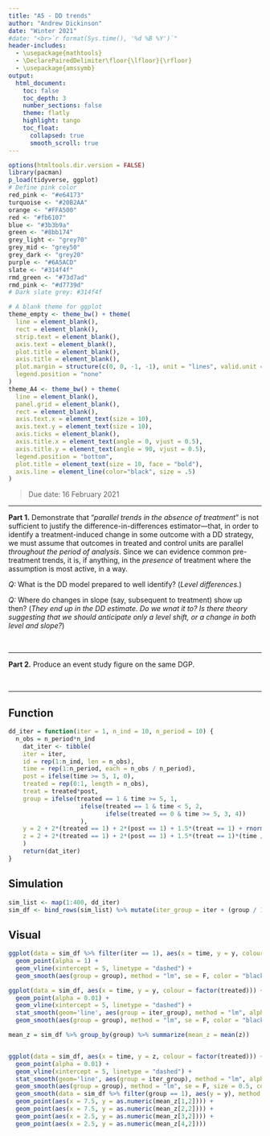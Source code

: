 ```yaml
---
title: "A5 - DD trends"
author: "Andrew Dickinson"
date: "Winter 2021"
#date: "<br>`r format(Sys.time(), '%d %B %Y')`"
header-includes:
  - \usepackage{mathtools}
  - \DeclarePairedDelimiter\floor{\lfloor}{\rfloor}
  - \usepackage{amssymb}
output: 
  html_document:
    toc: false
    toc_depth: 3  
    number_sections: false
    theme: flatly
    highlight: tango  
    toc_float:
      collapsed: true
      smooth_scroll: true 
---
```


```r
options(htmltools.dir.version = FALSE)
library(pacman)
p_load(tidyverse, ggplot)
# Define pink color
red_pink <- "#e64173"
turquoise <- "#20B2AA"
orange <- "#FFA500"
red <- "#fb6107"
blue <- "#3b3b9a"
green <- "#8bb174"
grey_light <- "grey70"
grey_mid <- "grey50"
grey_dark <- "grey20"
purple <- "#6A5ACD"
slate <- "#314f4f"
rmd_green <- "#73d7ad"
rmd_pink <- "#d7739d"
# Dark slate grey: #314f4f

# A blank theme for ggplot
theme_empty <- theme_bw() + theme(
  line = element_blank(),
  rect = element_blank(),
  strip.text = element_blank(),
  axis.text = element_blank(),
  plot.title = element_blank(),
  axis.title = element_blank(),
  plot.margin = structure(c(0, 0, -1, -1), unit = "lines", valid.unit = 3L, class = "unit"),
  legend.position = "none"
)
theme_A4 <- theme_bw() + theme(
  line = element_blank(),
  panel.grid = element_blank(),
  rect = element_blank(),
  axis.text.x = element_text(size = 10),
  axis.text.y = element_text(size = 10),
  axis.ticks = element_blank(),
  axis.title.x = element_text(angle = 0, vjust = 0.5),
  axis.title.y = element_text(angle = 90, vjust = 0.5),
  legend.position = "bottom",
  plot.title = element_text(size = 10, face = "bold"),
  axis.line = element_line(color="black", size = .5)
)
```

> Due date: 16 February 2021

---

**Part 1.** Demonstrate that "_parallel trends in the absence of treatment_" is not sufficient to justify the difference-in-differences estimator&mdash;that, in order to identify a treatment-induced change in some outcome with a DD strategy, we must assume that outcomes in treated and control units are parallel _throughout the period of analysis_. Since we can evidence common pre-treatment trends, it is, if anything, in the _presence_ of treatment where the assumption is most active, in a way. 

*Q:* What is the DD model prepared to well identify? (_Level differences._) 

*Q:* Where do changes in slope (say, subsequent to treatment) show up then? (_They end up in the DD estimate. Do we wnat it to? Is there theory suggesting that we should anticipate only a level shift, or a change in both level and slope?_)

<br>

---

**Part 2.** Produce an event study figure on the same DGP.

<br>

---

## Function

```r
dd_iter = function(iter = 1, n_ind = 10, n_period = 10) {
  n_obs = n_period*n_ind
    dat_iter <- tibble(
    iter = iter,
    id = rep(1:n_ind, len = n_obs),
    time = rep(1:n_period, each = n_obs / n_period),
    post = ifelse(time >= 5, 1, 0),
    treated = rep(0:1, length = n_obs),
    treat = treated*post,
    group = ifelse(treated == 1 & time >= 5, 1,
                    ifelse(treated == 1 & time < 5, 2,
                           ifelse(treated == 0 & time >= 5, 3, 4))
                    ),
    y = 2 + 2*(treated == 1) + 2*(post == 1) + 1.5*(treat == 1) + rnorm(n_obs),
    z = 2 + 2*(treated == 1) + 2*(post == 1) + 1.5*(treat == 1)*(time / 5) + rnorm(n_obs)
    )
    return(dat_iter)
}
```

## Simulation

```r
sim_list <- map(1:400, dd_iter)
sim_df <- bind_rows(sim_list) %>% mutate(iter_group = iter + (group / 100))
```

## Visual

```r
ggplot(data = sim_df %>% filter(iter == 1), aes(x = time, y = y, colour = factor(treated))) +
  geom_point(alpha = 1) +
  geom_vline(xintercept = 5, linetype = "dashed") +
  geom_smooth(aes(group = group), method = "lm", se = F, color = "black")
```


```r
ggplot(data = sim_df, aes(x = time, y = y, colour = factor(treated))) +
  geom_point(alpha = 0.01) +
  geom_vline(xintercept = 5, linetype = "dashed") +
  stat_smooth(geom='line', aes(group = iter_group), method = "lm", alpha=0.1, se=FALSE, color = "grey50") +
  geom_smooth(aes(group = group), method = "lm", se = F, color = "black")
```




```r
mean_z = sim_df %>% group_by(group) %>% summarize(mean_z = mean(z))


ggplot(data = sim_df, aes(x = time, y = z, colour = factor(treated))) +
  geom_point(alpha = 0.01) +
  geom_vline(xintercept = 5, linetype = "dashed") +
  stat_smooth(geom='line', aes(group = iter_group), method = "lm", alpha=0.1, se=FALSE, color = "grey50") +
  geom_smooth(aes(group = group), method = "lm", se = F, size = 0.5, color = "black") +
  geom_smooth(data = sim_df %>% filter(group == 1), aes(y = y), method = "lm", se = F, color = "red", size = 0.5) +
  geom_point(aes(x = 7.5, y = as.numeric(mean_z[1,2]))) +
  geom_point(aes(x = 7.5, y = as.numeric(mean_z[2,2]))) +
  geom_point(aes(x = 2.5, y = as.numeric(mean_z[3,2]))) +
  geom_point(aes(x = 2.5, y = as.numeric(mean_z[4,2])))

```